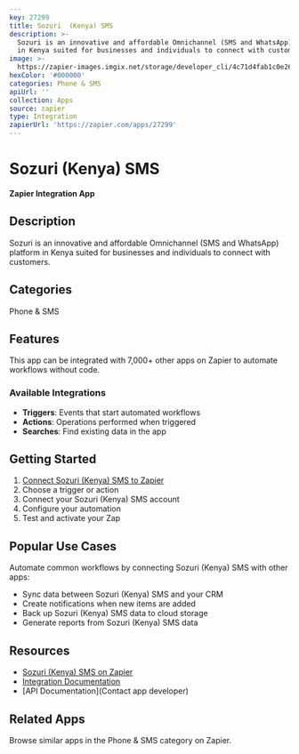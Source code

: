 ```yaml
---
key: 27299
title: Sozuri  (Kenya) SMS
description: >-
  Sozuri is an innovative and affordable Omnichannel (SMS and WhatsApp) platform
  in Kenya suited for businesses and individuals to connect with customers.
image: >-
  https://zapier-images.imgix.net/storage/developer_cli/4c71d4fab1c0e26912cce5d073bd6d2d.png?auto=format%2Ccompress&ixlib=python-3.0.0&q=50
hexColor: '#000000'
categories: Phone & SMS
apiUrl: ''
collection: Apps
source: zapier
type: Integration
zapierUrl: 'https://zapier.com/apps/27299'
---
```

# Sozuri  (Kenya) SMS

**Zapier Integration App**

## Description

Sozuri is an innovative and affordable Omnichannel (SMS and WhatsApp) platform in Kenya suited for businesses and individuals to connect with customers.

## Categories

Phone & SMS

## Features

This app can be integrated with 7,000+ other apps on Zapier to automate workflows without code.

### Available Integrations

- **Triggers**: Events that start automated workflows
- **Actions**: Operations performed when triggered
- **Searches**: Find existing data in the app

## Getting Started

1. [Connect Sozuri  (Kenya) SMS to Zapier](https://zapier.com/apps/27299)
2. Choose a trigger or action
3. Connect your Sozuri  (Kenya) SMS account
4. Configure your automation
5. Test and activate your Zap

## Popular Use Cases

Automate common workflows by connecting Sozuri  (Kenya) SMS with other apps:

- Sync data between Sozuri  (Kenya) SMS and your CRM
- Create notifications when new items are added
- Back up Sozuri  (Kenya) SMS data to cloud storage
- Generate reports from Sozuri  (Kenya) SMS data

## Resources

- [Sozuri  (Kenya) SMS on Zapier](https://zapier.com/apps/27299)
- [Integration Documentation](https://zapier.com/apps/27299/integrations)
- [API Documentation](Contact app developer)

## Related Apps

Browse similar apps in the Phone & SMS category on Zapier.
